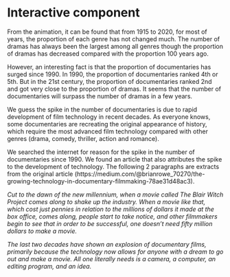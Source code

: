# Interactive component


<script src="https://d3js.org/d3.v7.js"></script>



<div id="plot"></div>


<script src="scripts/interactive.js"></script>

<p>
From the animation, it can be found that from 1915 to 2020, for most of years, the proportion of each genre has not changed much. The number of dramas has always been the largest among all genres though the proportion of dramas has decreased compared with the proportion 100 years ago. 

However, an interesting fact is that the proportion of documentaries has surged since 1990. In 1990, the proportion of documentaries ranked 4th or 5th. But in the 21st century, the proportion of documentaries ranked 2nd and got very close to the proportion of dramas. It seems that the number of documentaries will surpass the number of dramas in a few years.

We guess the spike in the number of documentaries is due to rapid development of film technology in recent decades. As everyone knows, some documentaries are recreating the original appearance of history, which require the most advanced film technology compared with other genres (drama, comedy, thriller, action and romance).  

We searched the internet for reason for the spike in the number of documentaries since 1990. We found an article that also attributes the spike to the development of technology. The following 2 paragraphs are extracts from the original article (https://medium.com/@brianrowe_70270/the-growing-technology-in-documentary-filmmaking-78ae31d48ac3). 

*Cut to the dawn of the new millennium, when a movie called The Blair Witch Project comes along to shake up the industry. When a movie like that, which cost just pennies in relation to the millions of dollars it made at the box office, comes along, people start to take notice, and other filmmakers begin to see that in order to be successful, one doesn’t need fifty million dollars to make a movie.*

*The last two decades have shown an explosion of documentary films, primarily because the technology now allows for anyone with a dream to go out and make a movie. All one literally needs is a camera, a computer, an editing program, and an idea.*

</p>
















